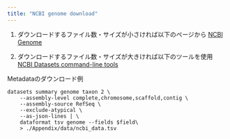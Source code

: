 ```yaml
---
title: "NCBI genome download"
---
```


1.  ダウンロードするファイル数・サイズが小さければ以下のページから  [NCBI Genome](https://www.ncbi.nlm.nih.gov/datasets/genome/)

2.  ダウンロードするファイル数・サイズが大きければ以下のツールを使用  [NCBI Datasets command-line tools](https://www.ncbi.nlm.nih.gov/datasets/docs/v2/command-line-tools/download-and-install/ "NCBI Datasets command-line tools")

::: {#fig-caption-crossref}
Metadataのダウンロード例
```
datasets summary genome taxon 2 \
    --assembly-level complete,chromosome,scaffold,contig \
    --assembly-source RefSeq \
    --exclude-atypical \
    --as-json-lines | \
    dataformat tsv genome --fields $field\
    > ./Appendix/data/ncbi_data.tsv
```
:::